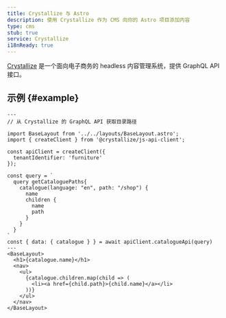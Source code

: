 ```yaml
---
title: Crystallize 与 Astro
description: 使用 Crystallize 作为 CMS 向你的 Astro 项目添加内容
type: cms
stub: true
service: Crystallize
i18nReady: true
---
```

[Crystallize](https://crystallize.com/) 是一个面向电子商务的 headless 内容管理系统，提供 GraphQL API 接口。
## 示例 \{#example\}

```astro title="src/pages/index.astro"
---
// 从 Crystallize 的 GraphQL API 获取目录路径

import BaseLayout from '../../layouts/BaseLayout.astro';
import { createClient } from '@crystallize/js-api-client';

const apiClient = createClient({
  tenantIdentifier: 'furniture'
});

const query = `
  query getCataloguePaths{
    catalogue(language: "en", path: "/shop") {
      name
      children {
        name
        path
      }
    }
  }
`
const { data: { catalogue } } = await apiClient.catalogueApi(query)
---
<BaseLayout>
  <h1>{catalogue.name}</h1>
  <nav>
    <ul>
      {catalogue.children.map(child => (
        <li><a href={child.path}>{child.name}</a></li>
      ))}
    </ul>
  </nav>
</BaseLayout>
```
